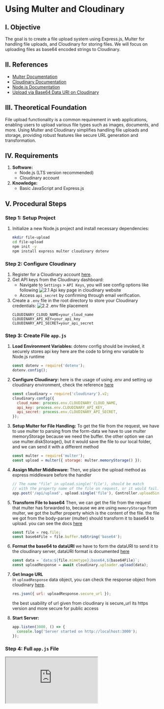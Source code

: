 
# Using Multer and Cloudinary

## I. Objective
The goal is to create a file upload system using Express.js, Multer for handling file uploads, and Cloudinary for storing files. We will focus on uploading files as base64 encoded strings to Cloudinary.

## II. References
- [Multer Documentation](https://www.npmjs.com/package/multer)
- [Cloudinary Documentation](https://cloudinary.com/documentation)
- [Node.js Documentation](https://nodejs.org/en)
- [Upload via Base64 Data URI on Cloudinary](https://cloudinary.com/documentation/upload_parameters#upload_via_a_base_64_data_uri)

## III. Theoretical Foundation
File upload functionality is a common requirement in web applications, enabling users to upload various file types such as images, documents, and more. Using Multer and Cloudinary simplifies handling file uploads and storage, providing robust features like secure URL generation and transformation.

## IV. Requirements
1. **Software:**
   - Node.js (LTS version recommended)
   - Cloudinary account
2. **Knowledge:**
   - Basic JavaScript and Express.js

## V. Procedural Steps

### Step 1: Setup Project
1. Initialize a new Node.js project and install necessary dependencies:
   ```bash
   mkdir file-upload
   cd file-upload
   npm init -y
   npm install express multer cloudinary dotenv
   ```

### Step 2: Configure Cloudinary
1. Register for a Cloudinary account [here](https://cloudinary.com/users/register_free).
2. Get API keys from the Cloudinary dashboard:
   - Navigate to `Settings` > `API Keys`, you will see config options like following
      ![2.1 Api key page in cloudinary website](/file-upload-multer-cloudinary/images/api-identification.png)
   - Access `api_secret` by confirming through email verification.
3. Create a `.env` file in the root directory to store your Cloudinary credentials:
   ![2.2 .env file placement](/file-upload-multer-cloudinary/images/dotenv-placement.png)
   ```env
   CLOUDINARY_CLOUD_NAME=your_cloud_name
   CLOUDINARY_API_KEY=your_api_key
   CLOUDINARY_API_SECRET=your_api_secret
   ```

### Step 3: Create File `app.js`
1. **Load Environment Variables:**
   dotenv config should be invoked, it securely stores api key here are the code to bring env variable to Node.js runtime
   ```javascript
   const dotenv = require('dotenv');
   dotenv.config();
   ```
2. **Configure Cloudinary:**
   here is the usage of using .env and setting up cloudinary environment, check the reference [here](https://cloudinary.com/documentation/node_configuration_tutorial#configure_cloudinary)
   ```javascript
   const cloudinary = require('cloudinary').v2;
   cloudinary.config({
     cloud_name: process.env.CLOUDINARY_CLOUD_NAME,
     api_key: process.env.CLOUDINARY_API_KEY,
     api_secret: process.env.CLOUDINARY_API_SECRET,
   });
   ```
3. **Setup Multer for File Handling:**
   To get the file from the request, we have to use multer to parsing from the form-data we have to use multer memoryStorage because we need the buffer. the other option we can use multer.diskStorage(), but it would save the file to our local folder, and we can send it with a different method
   ```javascript
   const multer = require('multer');
   const upload = multer({ storage: multer.memoryStorage() });
   ```
4. **Assign Multer Middleware:**
   Then, we place the upload method as express middleware before the handler
   ```jsx
   // The name "file" in upload.single('file'), should be match
   // with the property name of the file on request, or it would fail.
   app.post('/api/upload', upload.single('file'), Controller.uploadSingleFile);
   ```
5. **Transform File to base64**
   Then, we can get the file from the request that multer has forwarded to, because we are using `memoryStorage` from multer, we got the buffer property which is the content of the file. the file we got from the body-parser (multer) should transform it to base64 to upload. you can see the docs [here](https://cloudinary.com/documentation/upload_parameters#upload_via_a_base_64_data_uri)
   ```jsx
   const file = req.file;
   const base64File = file.buffer.toString('base64');
   ```
6. **Format the base64 to dataURI**
   we have to form the dataURI to send it to the cloudinary server, dataURI format is documented [here](https://developer.mozilla.org/en-US/docs/Web/HTTP/Basics_of_HTTP/Data_URLs)
   ```jsx
   const data = `data:${file.mimetype};base64,${base64File}`;
   const uploadResponse = await cloudinary.uploader.upload(data);
   ```
7. **Get Image URL** <br />
   in `uploadResponse` data object, you can check the response object from cloudinary [here](https://cloudinary.com/documentation/upload_images#upload_response). <br />

   ```jsx
   res.json({ url: uploadResponse.secure_url });
   ```
   the best usability of url given from cloudinary is secure_url its https version and more secure for public access

8. **Start Server:**
   ```javascript
   app.listen(3000, () => {
     console.log('Server started on http://localhost:3000');
   });
   ```

### Step 4: Full `app.js` File
<iframe
  src="https://codesandbox.io/p/devbox/59xwp5?embed=1&file=%2Fsrc%2Findex.js"
  style={{
    width: "100%",
    height: 500,
    border: 0,
    borderRadius: 10,
    overflow: "hidden"
  }}
  title="file-upload-server"
  allow="accelerometer; ambient-light-sensor; camera; encrypted-media; geolocation; gyroscope; hid; microphone; midi; payment; usb; vr; xr-spatial-tracking"
  sandbox="allow-forms allow-modals allow-popups allow-presentation allow-same-origin allow-scripts"
/>


## VI. Result

Upon completing these steps, you will have a functional file upload system that processes files using Multer and stores them in Cloudinary as base64 encoded strings.
- The system leverages Cloudinary's secure URL feature for safe public access.
- Multer's `memoryStorage` is used to handle file uploads directly in memory, ensuring fast processing and secure handling.
- The conversion to base64 and subsequent upload to Cloudinary provides a straightforward method for storing files in the cloud.

## VII. Common Mistakes
- Not matching the file property name in the form-data with the one used in `upload.single('file')`.
- Forgetting to load environment variables using `dotenv.config()`.
- Misconfiguration of Cloudinary credentials, leading to authentication errors.